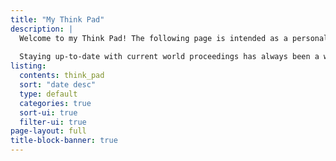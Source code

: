 ```yaml
---
title: "My Think Pad"
description: |
  Welcome to my Think Pad! The following page is intended as a personal drawing board to organize my thoughts about current events, the economy, politics, financial markets, and their impact on the current and future states of the world.
  
  Staying up-to-date with current world proceedings has always been a weakness of mine. As such, this will likely be a useful exercise for me - I hope to release my thoughts each month.
listing:
  contents: think_pad
  sort: "date desc"
  type: default
  categories: true
  sort-ui: true
  filter-ui: true
page-layout: full
title-block-banner: true
---
```

